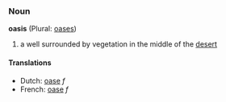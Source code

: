 ===Noun===
'''oasis''' (Plural: [[oases]])

# a well surrounded by vegetation in the middle of the [[desert]]

====Translations====
*Dutch: [[oase]] ''f''
*French: [[oase]] ''f''